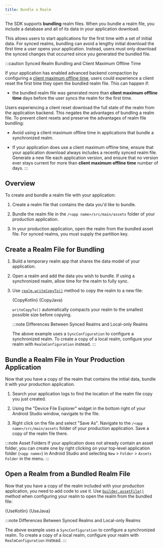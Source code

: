 ```yaml
---
title: Bundle a Realm
---
```


The SDK supports **bundling** realm files. When you bundle
a realm file, you include a database and all of its data in your
application download.

This allows users to start applications for the first time with a set of
initial data. For synced realms, bundling can avoid a lengthy
initial download the first time a user opens your application. Instead,
users must only download the synced changes that occurred since you
generated the bundled file.

:::caution Synced Realm Bundling and Client Maximum Offline Time

If your application has enabled advanced backend compaction by configuring a
[client maximum offline time](https://docs.mongodb.com/realm/sync/configure/optimize-sync-atlas-usage/#std-label-client-maximum-offline-time),
users could experience a client reset the first time they open the
bundled realm file. This can happen if:

- the bundled realm file was generated more than
 **client maximum offline time** days before the user syncs the
 realm for the first time.

Users experiencing a client reset download the full state of the
realm from the application backend. This negates the
advantages of bundling a realm file. To prevent client resets and
preserve the advantages of realm file bundling:

- Avoid using a client maximum offline time in applications that
 bundle a synchronized realm.

- If your application does use a client maximum offline time, ensure
 that your application download always includes a recently synced
 realm file. Generate a new file each application version,
 and ensure that no version ever stays current for more than
 **client maximum offline time** number of days.
:::

## Overview

To create and bundle a realm file with your application:

1. Create a realm file that
   contains the data you'd like to bundle.

1. Bundle the realm file in the `/<app name>/src/main/assets`
   folder of your production application.

1. In your production application,
   open the realm from the bundled asset file. For synced
   realms, you must supply the partition key.

## Create a Realm File for Bundling

1. Build a temporary realm app that shares the data model of your
   application.

1. Open a realm and add the data you wish to bundle. If using a
   synchronized realm, allow time for the realm to fully sync.

1. Use [`realm.writeCopyTo()`](https://docs.mongodb.com/realm-sdks/java/latest/io/realm/Realm.html#writeCopyTo-java.io.File-)
   method to copy the realm to a new file:

   <Tabs groupId="java-sdk-languages">
     <TabItem value="kotlin" label="Kotlin">
       <CodeBlock language="kotlin">{CopyKotlin}</CodeBlock>
     </TabItem>
     <TabItem value="java" label="Java">
       <CodeBlock language="java">{CopyJava}</CodeBlock>
     </TabItem>
   </Tabs>

   `writeCopyTo()` automatically compacts your realm to the smallest
   possible size before copying.

   :::note Differences Between Synced Realms and Local-only Realms

   The above example uses a `SyncConfiguration` to configure a synchronized
   realm. To create a copy of a local realm, configure your realm
   with `RealmConfiguration` instead.
   :::

## Bundle a Realm File in Your Production Application

Now that you have a copy of the realm that contains the initial data,
bundle it with your production application.

1. Search your application logs to find the location of the realm file
   copy you just created.

1. Using the "Device File Explorer" widget in the bottom right of your
   Android Studio window, navigate to the file.

1. Right click on the file and select "Save As". Navigate to the
   `/<app name>/src/main/assets` folder of your production application.
   Save a copy of the realm file there.

:::note Asset Folders
If your application does not already contain an asset folder, you can
create one by right clicking on your top-level application
folder (`<app name>`) in Android Studio and selecting
`New` > `Folder` > `Assets Folder` in the menu.
:::

## Open a Realm from a Bundled Realm File

Now that you have a copy of the realm included with your production
application, you need to add code to use it. Use [`builder.assetFile()`](https://docs.mongodb.com/realm-sdks/java/latest/io/realm/RealmConfiguration.Builder.html#assetFile-java.lang.String-)
method when configuring your realm to open the realm
from the bundled file:

<Tabs groupId="java-sdk-languages">
    <TabItem value="kotlin" label="Kotlin">
        <CodeBlock language="kotlin">{UseKotlin}</CodeBlock>
    </TabItem>
    <TabItem value="java" label="Java">
        <CodeBlock language="java">{UseJava}</CodeBlock>
    </TabItem>
</Tabs>

:::note Differences Between Synced Realms and Local-only Realms

The above example uses a `SyncConfiguration` to configure a synchronized
realm. To create a copy of a local realm, configure your realm
with `RealmConfiguration` instead.
:::
